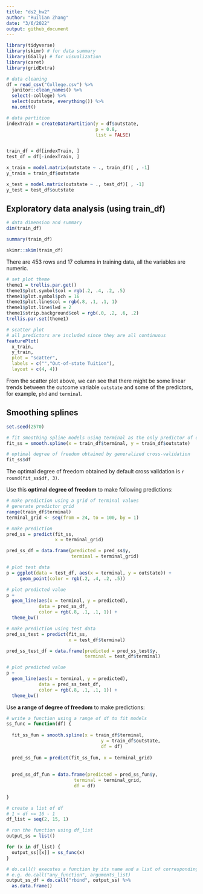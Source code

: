 ```yaml
---
title: "ds2_hw2"
author: "Ruilian Zhang"
date: "3/6/2022"
output: github_document
---
```


```r
library(tidyverse)
library(skimr) # for data summary
library(GGally) # for visualization
library(caret)
library(gridExtra)
```


```r
# data cleaning
df = read_csv("College.csv") %>% 
  janitor::clean_names() %>% 
  select(-college) %>% 
  select(outstate, everything()) %>% 
  na.omit()

# data partition
indexTrain = createDataPartition(y = df$outstate,
                                 p = 0.8,
                                 list = FALSE)


train_df = df[indexTrain, ]
test_df = df[-indexTrain, ]

x_train = model.matrix(outstate ~ ., train_df)[ , -1]
y_train = train_df$outstate

x_test = model.matrix(outstate ~ ., test_df)[ , -1]
y_test = test_df$outstate
```



## Exploratory data analysis (using train_df)

```r
# data dimension and summary
dim(train_df)

summary(train_df)

skimr::skim(train_df)
```

There are 453 rows and 17 columns in training data, all the variables are numeric.

```r
# set plot theme
theme1 = trellis.par.get()
theme1$plot.symbol$col = rgb(.2, .4, .2, .5)
theme1$plot.symbol$pch = 16
theme1$plot.line$col = rgb(.8, .1, .1, 1)
theme1$plot.line$lwd = 2
theme1$strip.background$col = rgb(.0, .2, .6, .2)
trellis.par.set(theme1)

# scatter plot
# all predictors are included since they are all continuous
featurePlot(
  x_train, 
  y_train, 
  plot = "scatter", 
  labels = c("","Out-of-state Tuition"),
  layout = c(4, 4))
```

From the scatter plot above, we can see that there might be some linear trends between the outcome variable `outstate` and some of the predictors, for example, `phd` and `terminal`.  


## Smoothing splines

```r
set.seed(2570)

# fit smoothing spline models using terminal as the only predictor of outstate 
fit_ss = smooth.spline(x = train_df$terminal, y = train_df$outstate)

# optimal degree of freedom obtained by generalized cross-validation
fit_ss$df
```

The optimal degree of freedom obtained by default cross validation is `r round(fit_ss$df, 3)`.  

Use this **optimal degree of freedom** to make following predictions:

```r
# make prediction using a grid of terminal values
# generate predictor grid
range(train_df$terminal)
terminal_grid <- seq(from = 24, to = 100, by = 1)

# make prediction
pred_ss = predict(fit_ss,
                  x = terminal_grid)

pred_ss_df = data.frame(predicted = pred_ss$y,
                        terminal = terminal_grid)

# plot test data
p = ggplot(data = test_df, aes(x = terminal, y = outstate)) +
     geom_point(color = rgb(.2, .4, .2, .5))

# plot predicted value
p + 
  geom_line(aes(x = terminal, y = predicted), 
            data = pred_ss_df,
            color = rgb(.8, .1, .1, 1)) + 
  theme_bw()
```

```r
# make prediction using test data
pred_ss_test = predict(fit_ss,
                       x = test_df$terminal)

pred_ss_test_df = data.frame(predicted = pred_ss_test$y,
                             terminal = test_df$terminal)

# plot predicted value
p + 
  geom_line(aes(x = terminal, y = predicted), 
            data = pred_ss_test_df,
            color = rgb(.8, .1, .1, 1)) + 
  theme_bw()
```


Use **a range of degree of freedom** to make predictions:

```r
# write a function using a range of df to fit models
ss_func = function(df) {
  
  fit_ss_fun = smooth.spline(x = train_df$terminal, 
                                   y = train_df$outstate,
                                   df = df)
  
  pred_ss_fun = predict(fit_ss_fun, x = terminal_grid)
  
  
  pred_ss_df_fun = data.frame(predicted = pred_ss_fun$y,
                         terminal = terminal_grid,
                         df = df)
  
}

# create a list of df
# 1 < df <= 16 - 1
df_list = seq(2, 15, 1)

# run the function using df_list
output_ss = list()

for (x in df_list) {
  output_ss[[x]] = ss_func(x)
}

# do.call() executes a function by its name and a list of corresponding arguments
# e.g. do.call("any_function", arguments_list) 
output_ss_df = do.call("rbind", output_ss) %>% 
  as.data.frame()
```


